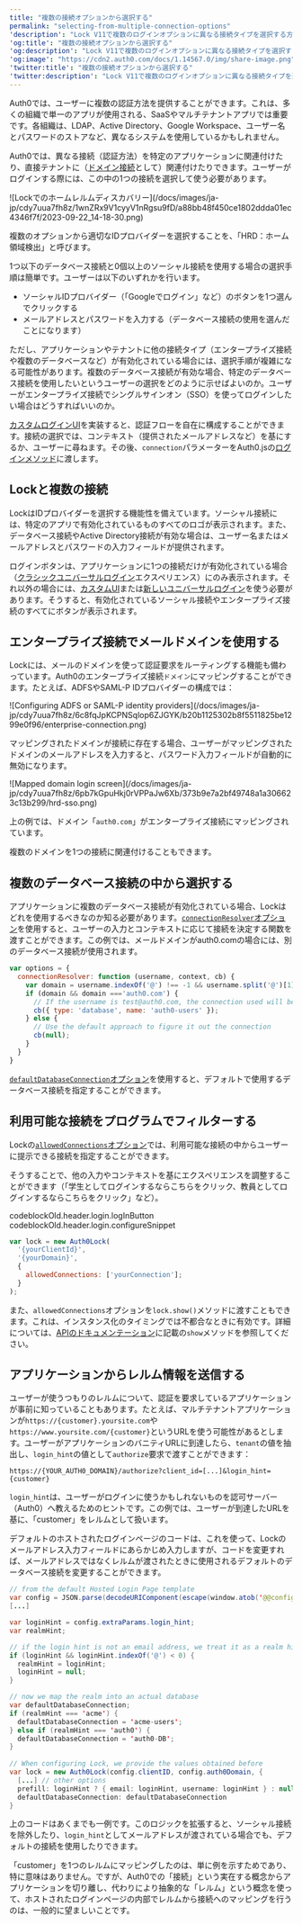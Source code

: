 ```yaml
---
title: "複数の接続オプションから選択する"
permalink: "selecting-from-multiple-connection-options"
'description': "Lock V11で複数のログインオプションに異なる接続タイプを選択する方法について説明します。"
'og:title': "複数の接続オプションから選択する"
'og:description': "Lock V11で複数のログインオプションに異なる接続タイプを選択する方法について説明します。"
'og:image': "https://cdn2.auth0.com/docs/1.14567.0/img/share-image.png"
'twitter:title': "複数の接続オプションから選択する"
'twitter:description': "Lock V11で複数のログインオプションに異なる接続タイプを選択する方法について説明します。"
---
```


Auth0では、ユーザーに複数の認証方法を提供することができます。これは、多くの組織で単一のアプリが使用される、SaaSやマルチテナントアプリでは重要です。各組織は、LDAP、Active Directory、Google Workspace、ユーザー名とパスワードのストアなど、異なるシステムを使用しているかもしれません。

Auth0では、異なる接続（認証方法）を特定のアプリケーションに関連付けたり、直接テナントに（[ドメイン接続](/docs/ja-jp/authenticate/identity-providers/promote-connections-to-domain-level)として）関連付けたりできます。ユーザーがログインする際には、この中の1つの接続を選択して使う必要があります。

<Frame>![Lockでのホームレルムディスカバリー](/docs/images/ja-jp/cdy7uua7fh8z/1wnZRx9V1cyyV1nRgsu9fD/a88bb48f450ce1802ddda01ec4346f7f/2023-09-22_14-18-30.png)</Frame>

複数のオプションから適切なIDプロバイダーを選択することを、「HRD：ホーム領域検出」と呼びます。

1つ以下のデータベース接続と0個以上のソーシャル接続を使用する場合の選択手順は簡単です。ユーザーは以下のいずれかを行います。

* ソーシャルIDプロバイダー（「Googleでログイン」など）のボタンを1つ選んでクリックする
* メールアドレスとパスワードを入力する（データベース接続の使用を選んだことになります）

ただし、アプリケーションやテナントに他の接続タイプ（エンタープライズ接続や複数のデータベースなど）が有効化されている場合には、選択手順が複雑になる可能性があります。複数のデータベース接続が有効な場合、特定のデータベース接続を使用したいというユーザーの選択をどのように示せばよいのか。ユーザーがエンタープライズ接続でシングルサインオン（<Tooltip data-tooltip-id="react-containers-DefinitionTooltip-0" href="/docs/ja-jp/glossary?term=single-sign-on" tip="シングルサインオン（SSO）: ユーザーが1つのアプリケーションにログインした後、そのユーザーを他のアプリケーションに自動的にログインさせるサービス。" cta="用語集の表示">SSO</Tooltip>）を使ってログインしたい場合はどうすればいいのか。

[カスタムログインUI](/docs/ja-jp/customize/login-pages/classic-login/customize-with-lock-sdk)を実装すると、認証フローを自在に構成することができます。接続の選択では、コンテキスト（提供されたメールアドレスなど）を基にするか、ユーザーに尋ねます。その後、`connection`パラメーターをAuth0.jsの[ログインメソッド](/docs/ja-jp/libraries/auth0js)に渡します。

## Lockと複数の接続

LockはIDプロバイダーを選択する機能性を備えています。ソーシャル接続には、特定のアプリで有効化されているものすべてのロゴが表示されます。また、データベース接続やActive Directory接続が有効な場合は、ユーザー名またはメールアドレスとパスワードの入力フィールドが提供されます。

ログインボタンは、アプリケーションに1つの接続だけが有効化されている場合（[クラシックユニバーサルログイン](/docs/ja-jp/authenticate/login/auth0-universal-login/universal-login-vs-classic-login/classic-experience)エクスペリエンス）にのみ表示されます。それ以外の場合には、[カスタムUI](/docs/ja-jp/customize/login-pages/classic-login/customize-with-lock-sdk)または[新しいユニバーサルログイン](/docs/ja-jp/authenticate/login/auth0-universal-login/universal-login-vs-classic-login/universal-experience)を使う必要があります。そうすると、有効化されているソーシャル接続やエンタープライズ接続のすべてにボタンが表示されます。

## エンタープライズ接続でメールドメインを使用する

Lockには、メールのドメインを使って認証要求をルーティングする機能も備わっています。Auth0のエンタープライズ接続`ドメイン`にマッピングすることができます。たとえば、ADFSや<Tooltip data-tooltip-id="react-containers-DefinitionTooltip-1" href="/docs/ja-jp/glossary?term=security-assertion-markup-language" tip="Security Assertion Markup Language（SAML）: パスワードなしに二者間で認証情報を交換できる標準化プロトコル。" cta="用語集の表示">SAML</Tooltip>-P IDプロバイダーの構成では：

<Frame>![Configuring ADFS or SAML-P identity providers](/docs/images/ja-jp/cdy7uua7fh8z/6c8fqJpKCPNSqlop6ZJGYK/b20b1125302b8f5511825be1299e0f96/enterprise-connection.png)</Frame>

マッピングされたドメインが接続に存在する場合、ユーザーがマッピングされたドメインのメールアドレスを入力すると、パスワード入力フィールドが自動的に無効になります。

<Frame>![Mapped domain login screen](/docs/images/ja-jp/cdy7uua7fh8z/6pb7kGpuHkj0rVPPaJw6Xb/373b9e7a2bf49748a1a306623c13b299/hrd-sso.png)</Frame>

上の例では、ドメイン「`auth0.com`」がエンタープライズ接続にマッピングされています。

複数のドメインを1つの接続に関連付けることもできます。

## 複数のデータベース接続の中から選択する

アプリケーションに複数のデータベース接続が有効化されている場合、Lockはどれを使用するべきなのか知る必要があります。[`connectionResolver`オプション](https://github.com/auth0/lock#other-options)を使用すると、ユーザーの入力とコンテキストに応じて接続を決定する関数を渡すことができます。この例では、メールドメインがauth0.comの場合には、別のデータベース接続が使用されます。

```javascript lines
var options = {
  connectionResolver: function (username, context, cb) {
    var domain = username.indexOf('@') !== -1 && username.split('@')[1];
    if (domain && domain ==='auth0.com') {
      // If the username is test@auth0.com, the connection used will be the `auth0-users` connection.
      cb({ type: 'database', name: 'auth0-users' });
    } else {
      // Use the default approach to figure it out the connection
      cb(null);
    }
  }
}
```

[`defaultDatabaseConnection`オプション](/docs/ja-jp/libraries/lock/v11/configuration#defaultdatabaseconnection-string-)を使用すると、デフォルトで使用するデータベース接続を指定することができます。

## 利用可能な接続をプログラムでフィルターする

Lockの[`allowedConnections`オプション](/docs/ja-jp/libraries/lock/v11/configuration#allowedconnections-array-)では、利用可能な接続の中からユーザーに提示できる接続を指定することができます。

そうすることで、他の入力やコンテキストを基にエクスペリエンスを調整することができます（「学生としてログインするならこちらをクリック、教員としてログインするならこちらをクリック」など）。

codeblockOld.header.login.logInButton codeblockOld.header.login.configureSnippet

```javascript lines
var lock = new Auth0Lock(
  '{yourClientId}',
  '{yourDomain}',
  {
    allowedConnections: ['yourConnection'];
  }
);
```

また、`allowedConnections`オプションを`lock.show()`メソッドに渡すこともできます。これは、インスタンス化のタイミングでは不都合なときに有効です。詳細については、[APIのドキュメンテーション](/docs/ja-jp/libraries/lock/lock-api-reference)に記載の`show`メソッドを参照してください。

## アプリケーションからレルム情報を送信する

ユーザーが使うつもりのレルムについて、認証を要求しているアプリケーションが事前に知っていることもあります。たとえば、マルチテナントアプリケーションが`https://{customer}.yoursite.com`や`https://www.yoursite.com/{customer}`というURLを使う可能性があるとします。ユーザーがアプリケーションのバニティURLに到達したら、`tenant`の値を抽出し、`login_hint`の値として`authorize`要求で渡すことができます：

`https://{YOUR_AUTH0_DOMAIN}/authorize?client_id=[...]&login_hint={customer}`

`login_hint`は、ユーザーがログインに使うかもしれないものを認可サーバー（Auth0）へ教えるためのヒントです。この例では、ユーザーが到達したURLを基に、「customer」をレルムとして扱います。

デフォルトのホストされたログインページのコードは、これを使って、Lockのメールアドレス入力フィールドにあらかじめ入力しますが、コードを変更すれば、メールアドレスではなくレルムが渡されたときに使用されるデフォルトのデータベース接続を変更することができます。

```java lines
// from the default Hosted Login Page template
var config = JSON.parse(decodeURIComponent(escape(window.atob('@@config@@'))));
[...]

var loginHint = config.extraParams.login_hint;
var realmHint;

// if the login hint is not an email address, we treat it as a realm hint
if (loginHint && loginHint.indexOf('@') < 0) {
  realmHint = loginHint;
  loginHint = null;
}

// now we map the realm into an actual database
var defaultDatabaseConnection;
if (realmHint === 'acme') {
  defaultDatabaseConnection = 'acme-users';
} else if (realmHint === 'auth0') {
  defaultDatabaseConnection = 'auth0-DB';
}
    
// When configuring Lock, we provide the values obtained before
var lock = new Auth0Lock(config.clientID, config.auth0Domain, {
  [...] // other options
  prefill: loginHint ? { email: loginHint, username: loginHint } : null,
  defaultDatabaseConnection: defaultDatabaseConnection
}
```

上のコードはあくまでも一例です。このロジックを拡張すると、ソーシャル接続を除外したり、`login_hint`としてメールアドレスが渡されている場合でも、デフォルトの接続を使用したりできます。

「customer」を1つのレルムにマッピングしたのは、単に例を示すためであり、特に意味はありません。ですが、Auth0での「接続」という実在する概念からアプリケーションを切り離し、代わりにより抽象的な「レルム」という概念を使って、ホストされたログインページの内部でレルムから接続へのマッピングを行うのは、一般的に望ましいことです。